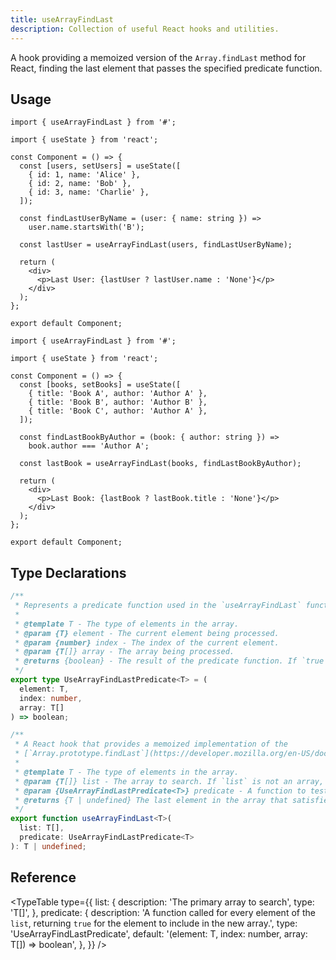 ```yaml
---
title: useArrayFindLast
description: Collection of useful React hooks and utilities.
---
```


A hook providing a memoized version of the `Array.findLast` method for React, finding the last element that passes the specified predicate function.

## Usage

```tsx
import { useArrayFindLast } from '#';

import { useState } from 'react';

const Component = () => {
  const [users, setUsers] = useState([
    { id: 1, name: 'Alice' },
    { id: 2, name: 'Bob' },
    { id: 3, name: 'Charlie' },
  ]);

  const findLastUserByName = (user: { name: string }) =>
    user.name.startsWith('B');

  const lastUser = useArrayFindLast(users, findLastUserByName);

  return (
    <div>
      <p>Last User: {lastUser ? lastUser.name : 'None'}</p>
    </div>
  );
};

export default Component;
```

```tsx
import { useArrayFindLast } from '#';

import { useState } from 'react';

const Component = () => {
  const [books, setBooks] = useState([
    { title: 'Book A', author: 'Author A' },
    { title: 'Book B', author: 'Author B' },
    { title: 'Book C', author: 'Author A' },
  ]);

  const findLastBookByAuthor = (book: { author: string }) =>
    book.author === 'Author A';

  const lastBook = useArrayFindLast(books, findLastBookByAuthor);

  return (
    <div>
      <p>Last Book: {lastBook ? lastBook.title : 'None'}</p>
    </div>
  );
};

export default Component;
```

## Type Declarations

```typescript
/**
 * Represents a predicate function used in the `useArrayFindLast` function.
 *
 * @template T - The type of elements in the array.
 * @param {T} element - The current element being processed.
 * @param {number} index - The index of the current element.
 * @param {T[]} array - The array being processed.
 * @returns {boolean} - The result of the predicate function. If `true`, the current element is considered a match.
 */
export type UseArrayFindLastPredicate<T> = (
  element: T,
  index: number,
  array: T[]
) => boolean;

/**
 * A React hook that provides a memoized implementation of the
 * [`Array.prototype.findLast`](https://developer.mozilla.org/en-US/docs/Web/JavaScript/Reference/Global_Objects/Array/findLast) method.
 *
 * @template T - The type of elements in the array.
 * @param {T[]} list - The array to search. If `list` is not an array, an error message is logged to the console and the hook returns `undefined`.
 * @param {UseArrayFindLastPredicate<T>} predicate - A function to test each element in the array.
 * @returns {T | undefined} The last element in the array that satisfies the provided testing function. Otherwise, `undefined` is returned.
 */
export function useArrayFindLast<T>(
  list: T[],
  predicate: UseArrayFindLastPredicate<T>
): T | undefined;
```

## Reference

<TypeTable
  type={{
    list: {
      description: 'The primary array to search',
      type: 'T[]',
    },
    predicate: {
      description:
        'A function called for every element of the `list`, returning `true` for the element to include in the new array.',
      type: 'UseArrayFindLastPredicate<T>',
      default: '(element: T, index: number, array: T[]) => boolean',
    },
  }}
/>
